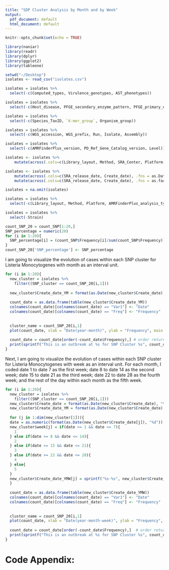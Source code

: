 ```yaml
---
title: "SDP Cluster Analysis by Month and by Week"
output:
  pdf_document: default
  html_document: default
---
```


```r
knitr::opts_chunk$set(echo = TRUE)
```


```r
library(naniar)
library(readr)
library(dplyr)
library(ggplot2)
library(tableone)
```


```r
setwd("~/Desktop")
isolates <- read_csv("isolates.csv")
```


```r
isolates = isolates %>%
  select(-c(Computed_types, Virulence_genotypes, AST_phenotypes))

isolates = isolates %>%
  select(-c(Host_disease, PFGE_secondary_enzyme_pattern, PFGE_primary_enzyme_pattern, Outbreak, Stress_genotypes, `Lat/Lon`, Host, Source_type, IFSAC_category, Serovar))

isolates = isolates %>%
  select(-c(Species_TaxID, `K-mer_group`, Organism_group))

isolates = isolates %>%
  select(-c(WGS_accession, WGS_prefix, Run, Isolate, Assembly))

isolates = isolates %>%
  select(-c(AMRFinderPlus_version, PD_Ref_Gene_Catalog_version, Level))

isolates <- isolates %>% 
    mutate(across(.cols=c(Library_layout, Method, SRA_Center, Platform, AMR_genotypes_core, BioProject, Collection_date, Collected_by, AMRFinderPlus_analysis_type, Scientific_name, Strain, Isolate_identifiers, Location, Isolation_source, Isolation_type, SNP_cluster, BioSample, AMR_genotypes, TaxID), .fns = as.factor))

isolates <- isolates %>% 
    mutate(across(.cols=c(SRA_release_date, Create_date), .fns = as.Date)) %>%
    mutate(across(.cols=c(SRA_release_date, Create_date), .fns = as.factor))

isolates = na.omit(isolates)

isolates = isolates %>%
  select(-c(Library_layout, Method, Platform, AMRFinderPlus_analysis_type, Isolate_identifiers, BioSample ))

isolates = isolates %>%
  select(-Strain)
```



```r
count_SNP_20 = count_SNP[1:20,]
SNP_percentage = numeric(20)
for (i in 1:20){
  SNP_percentage[i] = (count_SNP$Frequency[i]/sum(count_SNP$Frequency))*100
}
count_SNP_20['SNP_percentage'] <- SNP_percentage
```


I am going to visualize the evolution of cases within each SNP cluster for Listeria Monocytogenes with month as an interval unit. 


```r
for (i in 1:20){
  new_cluster = isolates %>%
    filter((SNP_cluster == count_SNP_20[i,1]))
  
  new_cluster$Create_date_YM = format(as.Date(new_cluster$Create_date), "%Y-%m")
  
  count_date = as.data.frame(table(new_cluster$Create_date_YM))
  colnames(count_date)[colnames(count_date) == "Var1"] <- "Date"
  colnames(count_date)[colnames(count_date) == "Freq"] <- "Frequency"
  
  
  cluster_name = count_SNP_20[i,1]
  plot(count_date, xlab = "Date(year-month)", ylab = "Frequency", main = sprintf("Listeria Monocytogenes Cases Evolution for SNP Cluster %s", cluster_name))
  
  count_date = count_date[order(-count_date$Frequency),] # order returns indexes 
  print(sprintf("This is an outbreak at %s for SNP Cluster %s", count_date[1,1], cluster_name))
}
```


Next, I am going to visualize the evolution of cases within each SNP cluster for Listeria Monocytogenes with week as an interval unit. For each month, I coded date 1 to date 7 as the first week; date 8 to date 14 as the second week; date 15 to date 21 as the third week; date 22 to date 28 as the fourth week; and the rest of the day within each month as the fifth week. 


```r
for (i in 1:20){
  new_cluster = isolates %>%
    filter((SNP_cluster == count_SNP_20[i,1]))
  new_cluster$Create_date = format(as.Date(new_cluster$Create_date), "%Y-%m-%d")
  new_cluster$Create_date_YM = format(as.Date(new_cluster$Create_date), "%Y-%m")
  
  for (j in 1:dim(new_cluster[1])){
  date = as.numeric(format(as.Date(new_cluster$Create_date[j]), "%d"))
  new_cluster$week[j] = if(date >= 1 && date <= 7){
    1
  } else if(date >= 8 && date <= 14){
    2
  } else if(date >= 15 && date <= 21){
    3
  } else if(date >= 22 && date <= 28){
    4
  } else{
    5
  }
  new_cluster$Create_date_YMW[j] = sprintf("%s-%s", new_cluster$Create_date_YM[j], new_cluster$week[j])
  }
  
  count_date = as.data.frame(table(new_cluster$Create_date_YMW))
  colnames(count_date)[colnames(count_date) == "Var1"] <- "Date"
  colnames(count_date)[colnames(count_date) == "Freq"] <- "Frequency"
  
  
  cluster_name = count_SNP_20[i,1]
  plot(count_date, xlab = "Date(year-month-week)", ylab = "Frequency", main = sprintf("Listeria Monocytogenes Cases Evolution for SNP Cluster %s", cluster_name))
    
  count_date = count_date[order(-count_date$Frequency),]  # order returns indexes 
  print(sprintf("This is an outbreak at %s for SNP Cluster %s", count_date[1,1], cluster_name))
}
```




# Code Appendix:

```r

```

















